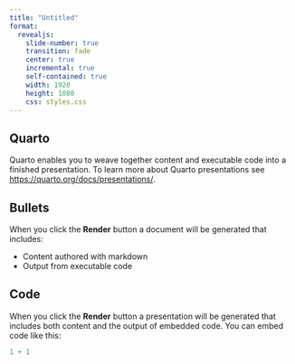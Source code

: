 ```yaml
---
title: "Untitled"
format: 
  revealjs:
    slide-number: true
    transition: fade
    center: true
    incremental: true
    self-contained: true
    width: 1920
    height: 1080
    css: styles.css
---
```


## Quarto

Quarto enables you to weave together content and executable code into a finished presentation. To learn more about Quarto presentations see <https://quarto.org/docs/presentations/>.

## Bullets

When you click the **Render** button a document will be generated that includes:

-   Content authored with markdown
-   Output from executable code

## Code

When you click the **Render** button a presentation will be generated that includes both content and the output of embedded code. You can embed code like this:

```r
1 + 1
```
